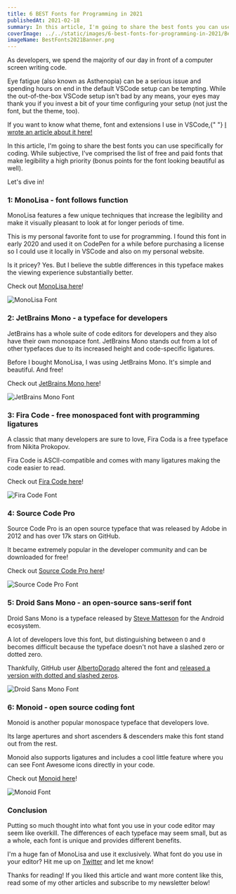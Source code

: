 ```yaml
---
title: 6 BEST Fonts for Programming in 2021
publishedAt: 2021-02-18
summary: In this article, I'm going to share the best fonts you can use for coding. While subjective, I've comprised the list of free and paid fonts that make legibility a high priority (bonus points for the font looking beautiful as well).
coverImage: ../../static/images/6-best-fonts-for-programming-in-2021/BestFonts2021Banner.png
imageName: BestFonts2021Banner.png
---
```


As developers, we spend the majority of our day in front of a computer screen writing code.

Eye fatigue (also known as Asthenopia) can be a serious issue and spending hours on end in the default VSCode setup can be tempting. While the out-of-the-box VSCode setup isn't bad by any means, your eyes may thank you if you invest a bit of your time configuring your setup (not just the font, but the theme, too).

<Infoquote>
  If you want to know what theme, font and extensions I use in VSCode,{" "}
  <a
    href="https://braydoncoyer.dev/blog/my-vscode-toolbox-2020/"
    target="_blank"
  >
    I wrote an article about it here!
  </a>
</Infoquote>

In this article, I'm going to share the best fonts you can use specifically for coding. While subjective, I've comprised the list of free and paid fonts that make legibility a high priority (bonus points for the font looking beautiful as well).

Let's dive in!

### 1: MonoLisa - font follows function

MonoLisa features a few unique techniques that increase the legibility and make it visually pleasant to look at for longer periods of time.

This is my personal favorite font to use for programming. I found this font in early 2020 and used it on CodePen for a while before purchasing a license so I could use it locally in VSCode and also on my personal website.

Is it pricey? Yes. But I believe the subtle differences in this typeface makes the viewing experience substantially better.

Check out [MonoLisa here](https://www.monolisa.dev/)!

![MonoLisa Font](https://cdn.hashnode.com/res/hashnode/image/upload/v1613599025420/tA6PIFeHK.png)

### 2: JetBrains Mono - a typeface for developers

JetBrains has a whole suite of code editors for developers and they also have their own monospace font. JetBrains Mono stands out from a lot of other typefaces due to its increased height and code-specific ligatures.

Before I bought MonoLisa, I was using JetBrains Mono. It's simple and beautiful. And free!

Check out [JetBrains Mono here](https://www.jetbrains.com/lp/mono/)!

![JetBrains Mono Font](https://cdn.hashnode.com/res/hashnode/image/upload/v1613599040649/TgVbCLvhy.png)

### 3: Fira Code - free monospaced font with programming ligatures

A classic that many developers are sure to love, Fira Coda is a free typeface from Nikita Prokopov.

Fira Code is ASCII-compatible and comes with many ligatures making the code easier to read.

Check out [Fira Code here](https://github.com/tonsky/FiraCode)!

![Fira Code Font](https://cdn.hashnode.com/res/hashnode/image/upload/v1613599057480/hIivvhTZW.png)

### 4: Source Code Pro

Source Code Pro is an open source typeface that was released by Adobe in 2012 and has over 17k stars on GitHub.

It became extremely popular in the developer community and can be downloaded for free!

Check out [Source Code Pro here](https://github.com/adobe-fonts/source-code-pro)!

![Source Code Pro Font](https://cdn.hashnode.com/res/hashnode/image/upload/v1613599070618/A7wacSGF-.png)

### 5: Droid Sans Mono - an open-source sans-serif font

Droid Sans Mono is a typeface released by [Steve Matteson](https://www.myfonts.com/person/Steve_Matteson/) for the Android ecosystem.

A lot of developers love this font, but distinguishing between `O` and `0` becomes difficult because the typeface doesn't not have a slashed zero or dotted zero.

Thankfully, GitHub user [AlbertoDorado](https://github.com/AlbertoDorado) altered the font and [released a version with dotted and slashed zeros](https://github.com/AlbertoDorado/droid-sans-mono-zeromod).

![Droid Sans Mono Font](https://cdn.hashnode.com/res/hashnode/image/upload/v1613599089843/gUlcZF9TS4.png)

### 6: Monoid - open source coding font

Monoid is another popular monospace typeface that developers love.

Its large apertures and short ascenders & descenders make this font stand out from the rest.

Monoid also supports ligatures and includes a cool little feature where you can see Font Awesome icons directly in your code.

Check out [Monoid here](https://larsenwork.com/monoid/)!

![Monoid Font](https://cdn.hashnode.com/res/hashnode/image/upload/v1613599104005/ik13sv2bq.png)

### Conclusion

Putting so much thought into what font you use in your code editor may seem like overkill. The differences of each typeface may seem small, but as a whole, each font is unique and provides different benefits.

I'm a huge fan of MonoLisa and use it exclusively. What font do you use in your editor? Hit me up on [Twitter](https://twitter.com/BraydonCoyer) and let me know!

Thanks for reading! If you liked this article and want more content like this, read some of my other articles and subscribe to my newsletter below!

